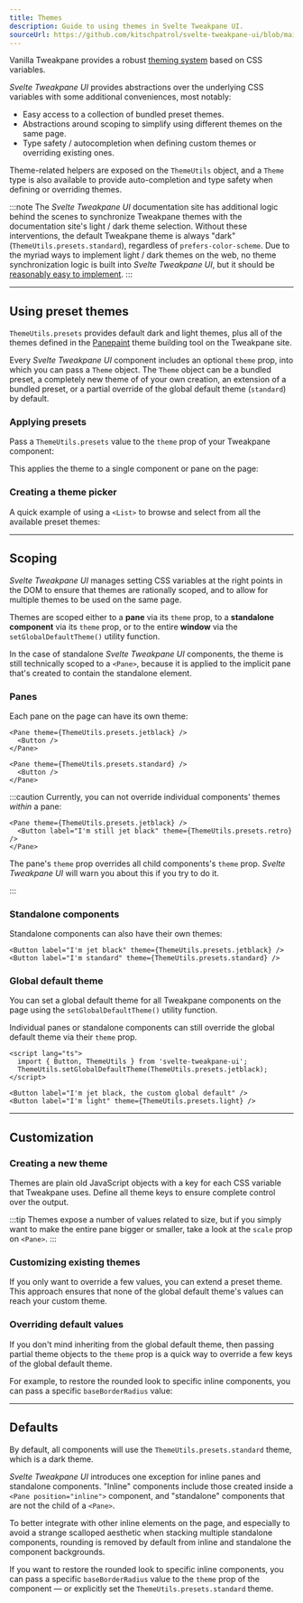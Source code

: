 ```yaml
---
title: Themes
description: Guide to using themes in Svelte Tweakpane UI.
sourceUrl: https://github.com/kitschpatrol/svelte-tweakpane-ui/blob/main/src/lib/theme.ts
---
```



Vanilla Tweakpane provides a robust [theming system](https://tweakpane.github.io/docs/theming/) based on CSS variables.

_Svelte Tweakpane UI_ provides abstractions over the underlying CSS variables with some additional conveniences, most notably:

- Easy access to a collection of bundled preset themes.
- Abstractions around scoping to simplify using different themes on the same page.
- Type safety / autocompletion when defining custom themes or overriding existing ones.

Theme-related helpers are exposed on the `ThemeUtils` object, and a `Theme` type is also available to provide auto-completion and type safety when defining or overriding themes.

:::note
The _Svelte Tweakpane UI_ documentation site has additional logic behind the scenes to synchronize Tweakpane themes with the documentation site's light / dark theme selection. Without these interventions, the default Tweakpane theme is always "dark" (`ThemeUtils.presets.standard`), regardless of `prefers-color-scheme`. Due to the myriad ways to implement light / dark themes on the web, no theme synchronization logic is built into _Svelte Tweakpane UI_, but it should be [reasonably easy to implement](https://github.com/kitschpatrol/svelte-tweakpane-ui/blob/main/docs/src/components/docs/ThemeWatcher.astro).
:::

---

## Using preset themes

`ThemeUtils.presets` provides default dark and light themes, plus all of the themes defined in the [Panepaint](https://tweakpane.github.io/docs/theming/#builder) theme building tool on the Tweakpane site.

Every _Svelte Tweakpane UI_ component includes an optional `theme` prop, into which you can pass a `Theme` object. The `Theme` object can be a bundled preset, a completely new theme of of your own creation, an extension of a bundled preset, or a partial override of the global default theme (`standard`) by default.

### Applying presets

Pass a `ThemeUtils.presets` value to the `theme` prop of your Tweakpane component:

<ThemeBasicCode />

This applies the theme to a single component or pane on the page:

<ExampleWrapper>
  <ThemeBasic client:load />
</ExampleWrapper>

### Creating a theme picker

A quick example of using a `<List>` to browse and select from all the available preset themes:

<ThemePickerCode />

<ExampleWrapper>
  <ThemePicker client:load />
</ExampleWrapper>

---

## Scoping

_Svelte Tweakpane UI_ manages setting CSS variables at the right points in the DOM to ensure that themes are rationally scoped, and to allow for multiple themes to be used on the same page.

Themes are scoped either to a **pane** via its `theme` prop, to a **standalone component** via its `theme` prop, or to the entire **window** via the `setGlobalDefaultTheme()` utility function.

In the case of standalone _Svelte Tweakpane UI_ components, the theme is still technically scoped to a `<Pane>`, because it is applied to the implicit pane that's created to contain the standalone element.

### Panes

Each pane on the page can have its own theme:

```svelte
<Pane theme={ThemeUtils.presets.jetblack} />
  <Button />
</Pane>

<Pane theme={ThemeUtils.presets.standard} />
  <Button />
</Pane>
```

:::caution
Currently, you can not override individual components' themes _within_ a pane:

```svelte
<Pane theme={ThemeUtils.presets.jetblack} />
  <Button label="I'm still jet black" theme={ThemeUtils.presets.retro} />
</Pane>
```

The pane's `theme` prop overrides all child components's `theme` prop. _Svelte Tweakpane UI_ will warn you about this if you try to do it.

:::

### Standalone components

Standalone components can also have their own themes:

```svelte
<Button label="I'm jet black" theme={ThemeUtils.presets.jetblack} />
<Button label="I'm standard" theme={ThemeUtils.presets.standard} />
```

### Global default theme

You can set a global default theme for all Tweakpane components on the page using the `setGlobalDefaultTheme()` utility function.

Individual panes or standalone components can still override the global default theme via their `theme` prop.

```svelte
<script lang="ts">
  import { Button, ThemeUtils } from 'svelte-tweakpane-ui';
  ThemeUtils.setGlobalDefaultTheme(ThemeUtils.presets.jetblack);
</script>

<Button label="I'm jet black, the custom global default" />
<Button label="I'm light" theme={ThemeUtils.presets.light} />
```

---

## Customization

### Creating a new theme

Themes are plain old JavaScript objects with a key for each CSS variable that Tweakpane uses. Define all theme keys to ensure complete control over the output.

<ThemeCustomCode />

<ExampleWrapper>
  <ThemeCustom client:load />
</ExampleWrapper>

:::tip
Themes expose a number of values related to size, but if you simply want to make the entire pane bigger or smaller, take a look at the `scale` prop on `<Pane>`.
:::

### Customizing existing themes

If you only want to override a few values, you can extend a preset theme. This approach ensures that none of the global default theme's values can reach your custom theme.

<ThemeExtendCode />

<ExampleWrapper>
  <ThemeExtend client:load />
</ExampleWrapper>

### Overriding default values

If you don't mind inheriting from the global default theme, then passing partial theme objects to the `theme` prop is a quick way to override a few keys of the global default theme.

For example, to restore the rounded look to specific inline components, you can pass a specific `baseBorderRadius` value:

<ThemeOverrideCode />

<ExampleWrapper>
  <ThemeOverride client:load />
</ExampleWrapper>

---

## Defaults

By default, all components will use the `ThemeUtils.presets.standard` theme, which is a dark theme.

_Svelte Tweakpane UI_ introduces one exception for inline panes and standalone components. "Inline" components include those created inside a `<Pane position="inline">` component, and "standalone" components that are not the child of a `<Pane>`.

To better integrate with other inline elements on the page, and especially to avoid a strange scalloped aesthetic when stacking multiple standalone components, rounding is removed by default from inline and standalone the component backgrounds.

If you want to restore the rounded look to specific inline components, you can pass a specific `baseBorderRadius` value to the `theme` prop of the component — or explicitly set the `ThemeUtils.presets.standard` theme.
